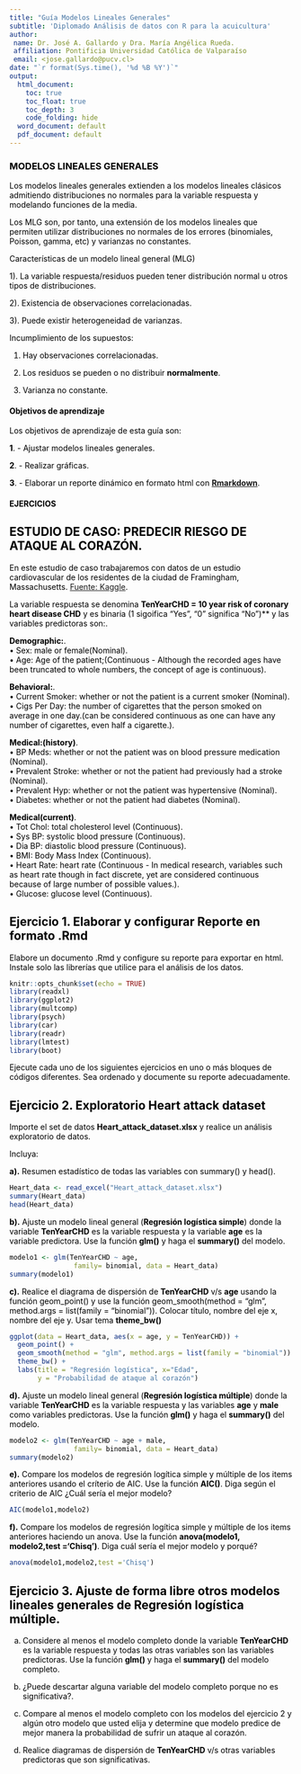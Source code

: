 ```yaml
---
title: "Guía Modelos Lineales Generales"
subtitle: 'Diplomado Análisis de datos con R para la acuicultura'
author:
 name: Dr. José A. Gallardo y Dra. María Angélica Rueda.
 affiliation: Pontificia Universidad Católica de Valparaíso
 email: <jose.gallardo@pucv.cl>
date: "`r format(Sys.time(), '%d %B %Y')`"
output:
  html_document:
    toc: true
    toc_float: true
    toc_depth: 3
    code_folding: hide
  word_document: default
  pdf_document: default
---
```


<style>
#TOC {
  color: black;
  font-familiy: Calibri;
  font-size: 14px;
  border-color: #708090; 
}
body {
   color: black;
   font-familiy: Calibri;
}

pre {
  color: black;
  background-color: #F8F8FF;
}
# header {
  color: #800000;
  font-familiy: Calibri;
  background-color: #F5F5F5;
  opacity: 0.8;
  font-size: 16px;
}
</style>

### MODELOS LINEALES GENERALES

Los modelos lineales generales extienden a los modelos lineales clásicos admitiendo distribuciones no normales para la variable respuesta y modelando funciones de la media.

Los MLG son, por tanto, una extensión de los modelos lineales que permiten
utilizar distribuciones no normales de los errores (binomiales, Poisson, gamma, etc) y varianzas no constantes. 

Características de un modelo lineal general (MLG)

1). La variable respuesta/residuos pueden tener distribución normal u otros tipos de distribuciones.

2). Existencia de observaciones correlacionadas.

3). Puede existir heterogeneidad de varianzas.

Incumplimiento de los supuestos:

1) Hay observaciones correlacionadas.

2) Los residuos se pueden o no distribuir **normalmente**.

3) Varianza no constante.


#### **Objetivos de aprendizaje**

Los objetivos de aprendizaje de esta guía son:

**1**. - Ajustar  modelos lineales generales. 

**2**. - Realizar gráficas. 

**3**. - Elaborar un reporte dinámico en formato html con **[Rmarkdown](https://rmarkdown.rstudio.com/)**.

#### EJERCICIOS

## ESTUDIO DE CASO: PREDECIR RIESGO DE ATAQUE AL CORAZÓN.

En este estudio de caso trabajaremos con datos de un estudio cardiovascular de los residentes de la ciudad de Framingham, Massachusetts. [Fuente: Kaggle](https://www.kaggle.com/). 

La variable respuesta se denomina **TenYearCHD = 10 year risk of coronary heart disease CHD** y es binaria (1 sigoifica “Yes”, “0” significa “No”)** y las variables predictoras son:.

**Demographic:**.   
• Sex: male or female(Nominal).   
• Age: Age of the patient;(Continuous - Although the recorded ages have been truncated to whole numbers, the concept of age is continuous).   

**Behavioral:**.   
• Current Smoker: whether or not the patient is a current smoker (Nominal).    
• Cigs Per Day: the number of cigarettes that the person smoked on average in one day.(can be considered continuous as one can have any number of cigarettes, even half a cigarette.).    

**Medical:(history)**.   
• BP Meds: whether or not the patient was on blood pressure medication (Nominal).   
• Prevalent Stroke: whether or not the patient had previously had a stroke (Nominal).   
• Prevalent Hyp: whether or not the patient was hypertensive (Nominal).   
• Diabetes: whether or not the patient had diabetes (Nominal).    

**Medical(current)**.   
• Tot Chol: total cholesterol level (Continuous).   
• Sys BP: systolic blood pressure (Continuous).   
• Dia BP: diastolic blood pressure (Continuous).   
• BMI: Body Mass Index (Continuous).   
• Heart Rate: heart rate (Continuous - In medical research, variables such as heart rate though in fact discrete, yet are considered continuous because of large number of possible values.).   
• Glucose: glucose level (Continuous).   

## **Ejercicio 1.** Elaborar y configurar Reporte en formato .Rmd

Elabore un documento .Rmd y configure su reporte para exportar en html. Instale solo las librerías que utilice para el análisis de los datos.

```r
knitr::opts_chunk$set(echo = TRUE)
library(readxl)
library(ggplot2)
library(multcomp)
library(psych)
library(car)
library(readr)
library(lmtest)
library(boot)
```

Ejecute cada uno de los siguientes ejercicios en uno o más bloques de códigos diferentes. Sea ordenado y documente su reporte adecuadamente.

## **Ejercicio 2.** Exploratorio Heart attack dataset

Importe el set de datos **Heart_attack_dataset.xlsx** y realice un análisis exploratorio de datos. 

Incluya: 

**a).** Resumen estadístico de todas las variables con summary() y head().

```r
Heart_data <- read_excel("Heart_attack_dataset.xlsx")
summary(Heart_data)
head(Heart_data)

```

**b).** Ajuste un modelo lineal general (**Regresión logística simple**) donde la variable **TenYearCHD** es la variable respuesta y la variable **age** es la variable predictora. Use la función **glm()** y haga el **summary()** del modelo.

```r
modelo1 <- glm(TenYearCHD ~ age, 
                family= binomial, data = Heart_data)
summary(modelo1)
```

**c).** Realice el diagrama de dispersión de **TenYearCHD** v/s **age** usando la función geom_point() y use la función geom_smooth(method = "glm", method.args = list(family = "binomial")). Colocar título, nombre del eje x, nombre del eje y. Usar tema **theme_bw()**

```r
ggplot(data = Heart_data, aes(x = age, y = TenYearCHD)) +
  geom_point() + 
  geom_smooth(method = "glm", method.args = list(family = "binomial")) +
  theme_bw() +
  labs(title = "Regresión logística", x="Edad",
       y = "Probabilidad de ataque al corazón") 
```


**d).** Ajuste un modelo lineal general (**Regresión logística múltiple**) donde la variable **TenYearCHD** es la variable respuesta y las variables **age** y **male** como variables predictoras. Use la función **glm()** y haga el **summary()** del modelo.

```r
modelo2 <- glm(TenYearCHD ~ age + male, 
                family= binomial, data = Heart_data)
summary(modelo2)
```

**e).** Compare los modelos de regresión logítica simple y múltiple de los items anteriores usando el críterio de AIC. Use la función **AIC()**. Diga según el criterio de AIC ¿Cuál sería el mejor modelo?

```r
AIC(modelo1,modelo2)
```

**f).** Compare los modelos de regresión logítica simple y múltiple de los items anteriores haciendo un anova. Use la función **anova(modelo1, modelo2,test ='Chisq')**. Diga cuál sería el mejor modelo y porqué?

```r
anova(modelo1,modelo2,test ='Chisq')
```

## **Ejercicio 3.** Ajuste de forma libre otros modelos lineales generales de Regresión logística múltiple.

a) Considere al menos el modelo completo donde la variable **TenYearCHD** es la variable respuesta y todas las otras variables son las variables predictoras. Use la función **glm()** y haga el **summary()** del modelo completo.

b) ¿Puede descartar alguna variable del modelo completo porque no es significativa?. 

c) Compare al menos el modelo completo con los modelos del ejercicio 2 y algún otro modelo que usted elija y determine que modelo predice de mejor manera la probabilidad de sufrir un ataque al corazón.

d) Realice diagramas de dispersión de **TenYearCHD** v/s otras variables predictoras que son significativas.




